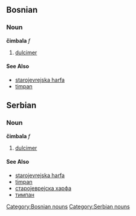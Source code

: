 ==Bosnian==
===Noun===
'''čimbala''' ''f''
[[Category:Bosnian nouns]]
#[[dulcimer]]
====See Also====
*[[starojevrejska harfa]]
*[[timpan]]

==Serbian==
===Noun===
'''čimbala''' ''f''
[[Category:Serbian nouns]]
#[[dulcimer]]
====See Also====
*[[starojevrejska harfa]]
*[[timpan]]
*[[старојеврејска харфа]]
*[[тимпан]]